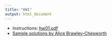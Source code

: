 ```yaml
---
title: "HW1"
output: html_document
---
```


- Instructions: [hw01.pdf](hw01.pdf)
- [Sample solutions by Alice Brawley-Chesworth](HW1_sample_Alice Brawley-Chesworth.pdf)
